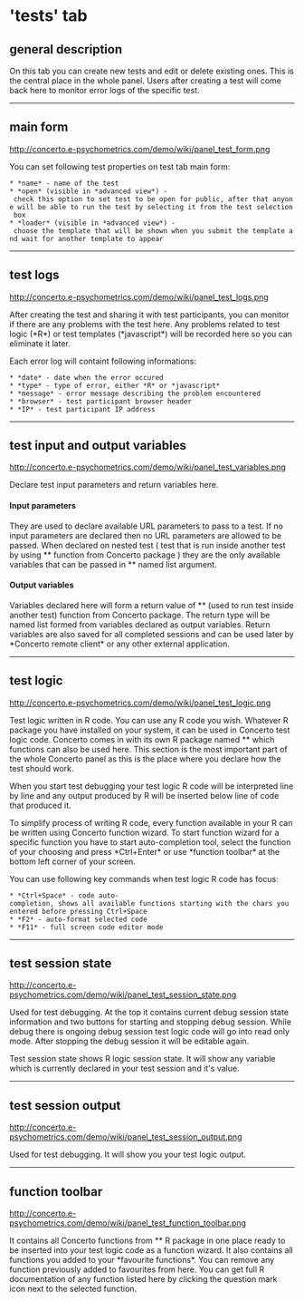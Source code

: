 ='tests' tab=

==general description==

On this tab you can create new tests and edit or delete existing ones. This is the central place in the whole panel. Users after creating a test will come back here to monitor error logs of the specific test. 

----

==main form==

http://concerto.e-psychometrics.com/demo/wiki/panel_test_form.png

You can set following test properties on test tab main form:

 * *name* - name of the test
 * *open* (visible in *advanced view*) - check this option to set test to be open for public, after that anyone will be able to run the test by selecting it from the test selection box
 * *loader* (visible in *advanced view*) - choose the template that will be shown when you submit the template and wait for another template to appear

----

==test logs==

http://concerto.e-psychometrics.com/demo/wiki/panel_test_logs.png

After creating the test and sharing it with test participants, you can monitor if there are any problems with the test here. Any problems related to test logic (*R*) or test templates (*javascript*) will be recorded here so you can eliminate it later.

Each error log will containt following informations:

 * *date* - date when the error occured
 * *type* - type of error, either *R* or *javascript*
 * *message* - error message describing the problem encountered
 * *browser* - test participant browser header
 * *IP* - test participant IP address

----

==test input and output variables==

http://concerto.e-psychometrics.com/demo/wiki/panel_test_variables.png

Declare test input parameters and return variables here. 

====Input parameters==== 

They are used to declare available URL parameters to pass to a test. If no input parameters are declared then no URL parameters are allowed to be passed. When declared on nested test ( test that is run inside another test by using *{{{concerto.test.run}}}* function from Concerto package ) they are the only available variables that can be passed in *{{{params}}}* named list argument.

====Output variables====

Variables declared here will form a return value of *{{{concerto.test.run}}}* (used to run test inside another test) function from Concerto package. The return type will be named list formed from variables declared as output variables. Return variables are also saved for all completed sessions and can be used later by *Concerto remote client* or any other external application.

----

==test logic==

http://concerto.e-psychometrics.com/demo/wiki/panel_test_logic.png

Test logic written in R code. You can use any R code you wish. Whatever R package you have installed on your system, it can be used in Concerto test logic code. Concerto comes in with its own R package named *{{{concerto}}}* which functions can also be used here. This section is the most important part of the whole Concerto panel as this is the place where you declare how the test should work.

When you start test debugging your test logic R code will be interpreted line by line and any output produced by R will be inserted below line of code that produced it.

To simplify process of writing R code, every function available in your R can be written using Concerto function wizard. To start function wizard for a specific function you have to start auto-completion tool, select the function of your choosing and press *Ctrl+Enter* or use *function toolbar* at the bottom left corner of your screen.

You can use following key commands when test logic R code has focus:

 * *Ctrl+Space* - code auto-completion, shows all available functions starting with the chars you entered before pressing Ctrl+Space
 * *F2* - auto-format selected code
 * *F11* - full screen code editor mode 

----

==test session state==

http://concerto.e-psychometrics.com/demo/wiki/panel_test_session_state.png

Used for test debugging. At the top it contains current debug session state information and two buttons for starting and stopping debug session. While debug there is ongoing debug session test logic code will go into read only mode. After stopping the debug session it will be editable again.

Test session state shows R logic session state. It will show any variable which is currently declared in your test session and it's value.

----

==test session output==

http://concerto.e-psychometrics.com/demo/wiki/panel_test_session_output.png

Used for test debugging. It will show you your test logic output.

----

==function toolbar==

http://concerto.e-psychometrics.com/demo/wiki/panel_test_function_toolbar.png 

It contains all Concerto functions from *{{{concerto}}}* R package in one place ready to be inserted into your test logic code as a function wizard. It also contains all functions you added to your *favourite functions*. You can remove any function previously added to favourites from here. You can get full R documentation of any function listed here by clicking the question mark icon next to the selected function.